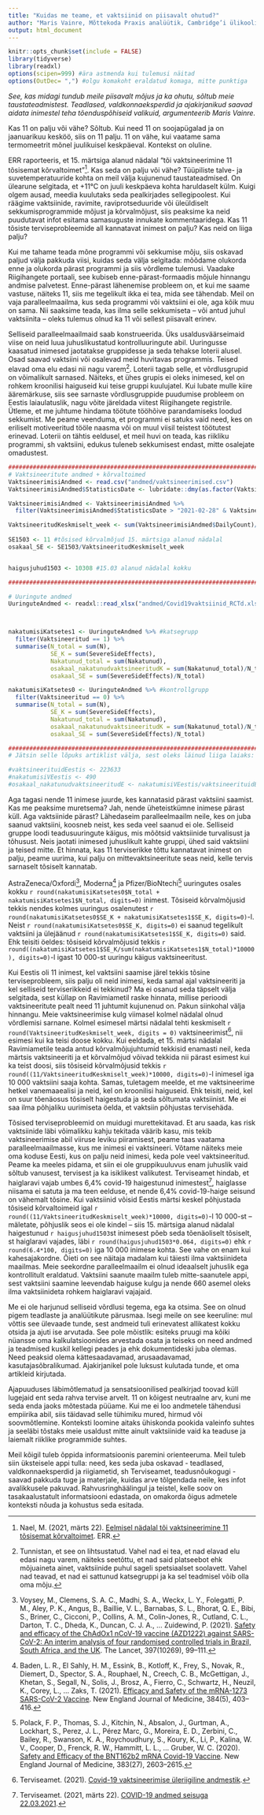 ---
title: "Kuidas me teame, et vaktsiinid on piisavalt ohutud?"
author: "Maris Vainre, Mõttekoda Praxis analüütik, Cambridge’i ülikooli doktorant"
output: html_document
---

```{r setup, include=FALSE}
knitr::opts_chunk$set(include = FALSE)
library(tidyverse)
library(readxl)
options(scipen=999) #ära astmenda kui tulemusi näitad
options(OutDec= ",") #olgu komakoht eraldatud komaga, mitte punktiga
```

*See, kas midagi tundub meile piisavalt mõjus ja ka ohutu, sõltub meie taustateadmistest. Teadlased, valdkonnaeksperdid ja ajakirjanikud saavad aidata inimestel teha tõenduspõhiseid valikuid, argumenteerib Maris Vainre.*

Kas 11 on palju või vähe? Sõltub. Kui need 11 on soojapügalad ja on jaanuarikuu kesköö, siis on 11 palju. 11 on vähe, kui vaatame sama termomeetrit mõnel juulikuisel keskpäeval. Kontekst on oluline.

ERR raporteeris, et 15. märtsiga alanud nädalal “tõi vaktsineerimine 11 tõsisemat kõrvaltoimet”[^1]. Kas seda on palju või vähe? Tüüpiliste talve- ja suvetemperatuuride kohta on meil välja kujunenud taustateadmised. On ülearune selgitada, et +11°C on juuli keskpäeva kohta haruldaselt külm. Kuigi olgem ausad, meedia kuulutaks seda pealkirjades sellegipoolest. Kui räägime vaktsiinide, ravimite, raviprotseduuride või üleüldiselt sekkumisprogrammide mõjust ja kõrvalmõjust, siis peaksime ka neid puudutavat infot esitama samasuguste innukate kommentaaridega. Kas 11 tõsiste terviseprobleemide all kannatavat inimest on palju? Kas neid on liiga palju? 

Kui me tahame teada mõne programmi või sekkumise mõju, siis oskavad paljud välja pakkuda viisi, kuidas seda välja selgitada: mõõdame olukorda enne ja olukorda pärast programmi ja siis võrdleme tulemusi. Vaadake Riigihangete portaali, see kubiseb enne-pärast-formaadis mõjule hinnangu andmise palvetest. Enne-pärast lähenemise probleem on, et kui me saame vastuse, näiteks 11, siis me tegelikult ikka ei tea, mida see tähendab. Meil on vaja paralleelmaailma, kus seda programmi või vaktsiini ei ole, aga kõik muu on sama. Nii saaksime teada, kas ilma selle sekkumiseta -- või antud juhul vaktsiinita -- oleks tulemus olnud ka 11 või sellest piisavalt erinev.

Selliseid paralleelmaailmaid saab konstrueerida. Üks usaldusväärseimaid viise on neid luua juhuslikustatud kontrolluuringute abil. Uuringusse kaasatud inimesed jaotatakse gruppidesse ja seda tehakse loterii alusel. Osad saavad vaktsiini või osalevad meid huvitavas programmis. Teised elavad oma elu edasi nii nagu varem[^3]. Loterii tagab selle, et võrdlusgrupid on võimalikult sarnased. Näiteks, et ühes grupis ei oleks inimesed, kel on rohkem kroonilisi haiguseid kui teise gruppi kuulujatel. Kui lubate mulle kiire ääremärkuse, siis see sarnaste võrdlusgruppide puudumise probleem on Eestis laiaulatuslik, nagu võite järeldada viitest Riigihangete registrile. Ütleme, et me juhtume hindama töötute tööhõive parandamiseks loodud sekkumist. Me peame veenduma, et programmi ei satuks vaid need, kes on eriliselt motiveeritud tööle naasma või on muul viisil teistest töötutest erinevad. Loterii on tähtis eeldusel, et meil huvi on teada, kas riikliku programmi, sh vaktsiini, edukus tuleneb sekkumisest endast, mitte osalejate omadustest.

```{r arvutused, include=FALSE}
#########################################################################
# Vaktsineeritute andmed + kõrvaltoimed
VaktsineerimisiAndmed <- read.csv("andmed/vaktsineerimised.csv")
VaktsineerimisiAndmed$StatisticsDate <- lubridate::dmy(as.factor(VaktsineerimisiAndmed$ï..StatisticsDate))

VaktsineerimisiAndmed <- VaktsineerimisiAndmed %>%
  filter(VaktsineerimisiAndmed$StatisticsDate > "2021-02-28" & VaktsineerimisiAndmed$StatisticsDate < "2021-03-23")

VaktsineeritudKeskmiselt_week <- sum(VaktsineerimisiAndmed$DailyCount)/3 #keskmine vaktsineerimiste arv kolme nädala kohta märtsis
  
SE1503 <- 11 #tõsised kõrvalmõjud 15. märtsiga alanud nädalal
osakaal_SE <- SE1503/VaktsineeritudKeskmiselt_week 


haigusjuhud1503 <- 10308 #15.03 alanud nädalal kokku

#########################################################################

# Uuringute andmed
UuringuteAndmed <- readxl::read_xlsx("andmed/Covid19vaktsiinid_RCTd.xlsx") #korjasin käsitsi artiklitest kokku



nakatumisiKatsetes1 <- UuringuteAndmed %>% #katsegrupp
  filter(Vaktsineeritud == 1) %>%
  summarise(N_total = sum(N),
            SE_K = sum(SevereSideEffects),
            Nakatunud_total = sum(Nakatunud),
            osakaal_nakatunudvaktsineeritudK = sum(Nakatunud_total)/N_total,
            osakaal_SE = sum(SevereSideEffects)/N_total)

nakatumisiKatsetes0 <- UuringuteAndmed %>% #kontrollgrupp
  filter(Vaktsineeritud == 0) %>%
  summarise(N_total = sum(N),
            SE_K = sum(SevereSideEffects),
            Nakatunud_total = sum(Nakatunud),
            osakaal_nakatunudvaktsineeritudK = sum(Nakatunud_total)/N_total,
            osakaal_SE = sum(SevereSideEffects)/N_total)

#########################################################################
# Jätsin selle lõpuks artiklist välja, sest oleks läinud liiga laiaks:

#vaktsineerituidEestis <- 223633
#nakatumisiVEestis <- 490
#osakaal_nakatunudvaktsineeritudE <- nakatumisiVEestis/vaktsineerituidEestis #0.002 ehk 0.2%

```

Aga tagasi nende 11 inimese juurde, kes kannatasid pärast vaktsiini saamist. Kas me peaksime muretsema? Jah, nende üheteistkümne inimese pärast küll. Aga vaktsiinide pärast? Lähedaseim paralleelmaailm neile, kes on juba saanud vaktsiini, koosneb neist, kes seda veel saanud ei ole. Selliseid gruppe loodi teadusuuringute käigus, mis mõõtsid vaktsiinide turvalisust ja tõhusust. Neis jaotati inimesed juhuslikult kahte gruppi, ühed said vaktsiini ja teised mitte. Et hinnata, kas 11 terviserikke tõttu kannatavat inimest on palju, peame uurima, kui palju on mittevaktsineeritute seas neid, kelle tervis sarnaselt tõsiselt kannatab.

AstraZeneca/Oxfordi[^4], Moderna[^5] ja Pfizer/BioNtechi[^6] uuringutes osales kokku `r round(nakatumisiKatsetes0$N_total + nakatumisiKatsetes1$N_total, digits=0)` inimest. Tõsiseid kõrvalmõjusid tekkis nendes kolmes uuringus osalenutest `r round(nakatumisiKatsetes0$SE_K + nakatumisiKatsetes1$SE_K, digits=0)`-l. Neist `r round(nakatumisiKatsetes0$SE_K, digits=0)` ei saanud tegelikult vaktsiini ja ülejäänud `r round(nakatumisiKatsetes1$SE_K, digits=0)` said. Ehk teisiti öeldes: tõsiseid kõrvalmõjusid tekkis `r round((nakatumisiKatsetes1$SE_K/sum(nakatumisiKatsetes1$N_total)*10000), digits=0)`-l igast 10 000-st uuringu käigus vaktsineeritust. 

Kui Eestis oli 11 inimest, kel vaktsiini saamise järel tekkis tõsine terviseprobleem, siis palju oli neid inimesi, keda samal ajal vaktsineeriti ja kel selliseid terviserikkeid ei tekkinud? Ma ei osanud seda täpselt välja selgitada, sest küllap on Ravimiametil raske hinnata, millise perioodi vaktsineeritute pealt need 11 juhtumit kujunenud on. Pakun siinkohal välja hinnangu. Meie vaktsineerimise kulg viimasel kolmel nädalal olnud võrdlemisi sarnane. Kolmel esimesel märtsi nädalal tehti keskmiselt `r round(VaktsineeritudKeskmiselt_week, digits = 0)` vaktsineerimist[^7], nii esimesi kui ka teisi doose kokku. Kui eeldada, et 15. märtsi nädalal Ravimiametile teada antud kõrvalmõjujuhtumid tekkisid enamasti neil, keda märtsis vaktsineeriti ja et kõrvalmõjud võivad tekkida nii pärast esimest kui ka teist doosi, siis tõsiseid kõrvalmõjusid tekkis `r round((11/VaktsineeritudKeskmiselt_week)*10000, digits=0)`-l inimesel iga 10 000 vaktsiini saaja kohta. Samas, tuletagem meelde, et me vaktsineerime hetkel vanemaaealisi ja neid, kel on kroonilisi haiguseid. Ehk teisiti, neid, kel on suur tõenäosus tõsiselt haigestuda ja seda sõltumata vaktsiinist. Me ei saa ilma põhjaliku uurimiseta öelda, et vaktsiin põhjustas tervisehäda.

Tõsised terviseprobleemid on muidugi murettekitavad. Et aru saada, kas risk vaktsiinide läbi võimalikku kahju tekitada väärib kasu, mis tekib vaktsineerimise abil viiruse leviku piiramisest, peame taas vaatama paralleelmaailmasse, kus me inimesi ei vaktsineeri. Võtame näiteks meie oma koduse Eesti, kus on palju neid inimesi, keda pole veel vaktsineeritud. Peame ka meeles pidama, et siin ei ole gruppikuuluvus enam juhuslik vaid sõltub  vanusest, tervisest ja ka isiklikest valikutest. Terviseamet hindab, et haiglaravi vajab umbes 6,4% covid-19 haigestunud inimestest[^2], haiglasse niisama ei satuta ja ma teen eelduse, et nende 6,4% covid-19-haige seisund on vähemalt tõsine. Kui vaktsiinid võisid Eestis märtsi keskel põhjustada tõsiseid kõrvaltoimeid igal `r round((11/VaktsineeritudKeskmiselt_week)*10000, digits=0)`-l 10 000-st -- mäletate, põhjuslik seos ei ole kindel -- siis 15. märtsiga alanud nädalal haigestunud `r haigusjuhud1503`st inimesest põeb seda tõenäoliselt tõsiselt, st haiglaravi vajades, läbi `r round(haigusjuhud1503*0.064, digits=0)` ehk `r round(6.4*100, digits=0)` iga 10 000 inimese kohta. See vahe on enam kui kahesajakordne. Õieti on see näitaja madalam kui täiesti ilma vaktsiinideta maailmas. Meie seekordne paralleelmaailm ei olnud ideaalselt juhuslik ega kontrollitult eraldatud. Vaktsiini saanute maailm tuleb mitte-saanutele appi, sest vaktsiini saamine leevendab haiguse kulgu ja nende 660 asemel oleks ilma vaktsiinideta rohkem haiglaravi vajajaid.

Me ei ole harjunud selliseid võrdlusi tegema, ega ka otsima. See on olnud pigem teadlaste ja analüütikute pärusmaa. Isegi meile on see keeruline: mul võttis see ülevaade tunde, sest andmeid tuli erinevatest allikatest kokku otsida ja ajuti ise arvutada. See pole mõistlik: esiteks pruugi ma kõiki nüansse oma kalkulatsioonides arvestada osata ja teiseks on need andmed ja teadmised kuskil kellegi peades ja ehk dokumentideski juba olemas. Need peaksid olema kättesaadavamad, arusaadavamad, kasutajasõbralikumad. Ajakirjanikel pole luksust kulutada tunde, et oma artikleid kirjutada. 

Ajapuuduses läbimõtlematud ja sensatsioonilised pealkirjad toovad küll lugejaid ent seda rahva tervise arvelt. 11 on kõigest neutraalne arv, kuni me seda enda jaoks mõtestada püüame. Kui me ei loo andmetele tähendusi empiirika abil, siis täidavad selle tühimiku mured, hirmud või soovmõtlemine. Konteksti loomine aitaks ühiskonda pookida valeinfo suhtes ja seeläbi tõstaks meie usaldust mitte ainult vaktsiinide vaid ka teaduse ja laiemalt riiklike programmide suhtes.

Meil kõigil tuleb õppida informatsioonis paremini orienteeruma. Meil tuleb siin üksteisele appi tulla: need, kes seda juba oskavad - teadlased, valdkonnaeksperdid ja riigiametid, sh Terviseamet, teadusnõukogugi - saavad pakkuda tuge ja materjale, kuidas arve tõlgendada neile, kes infot avalikkusele pakuvad. Rahvusringhäälingul ja teistel, kelle soov on tasakaalustatult informatsiooni edastada, on omakorda õigus admetele konteksti nõuda ja kohustus seda esitada.


[^1]: Nael, M. (2021, märts 22). [Eelmisel nädalal tõi vaktsineerimine 11 tõsisemat kõrvaltoimet](https://www.err.ee/1608151147/eelmisel-nadalal-toi-vaktsineerimine-11-tosisemat-korvaltoimet). ERR. 
[^2]: Terviseamet. (2021, märts 22). [COVID-19 andmed seisuga 22.03.2021](https://www.terviseamet.ee/sites/default/files/Nakkushaigused/COVID-19/ulevaade_22.03.2021.pdf). 
[^3]: Tunnistan, et see on lihtsustatud. Vahel nad ei tea, et nad elavad elu edasi nagu varem, näiteks seetõttu, et nad said platseebot ehk mõjuaineta ainet, vaktsiinide puhul sageli spetsiaalset soolavett. Vahel nad teavad, et nad ei sattunud katsegruppi ja ka sel teadmisel võib olla oma mõju.
[^4]: Voysey, M., Clemens, S. A. C., Madhi, S. A., Weckx, L. Y., Folegatti, P. M., Aley, P. K., Angus, B., Baillie, V. L., Barnabas, S. L., Bhorat, Q. E., Bibi, S., Briner, C., Cicconi, P., Collins, A. M., Colin-Jones, R., Cutland, C. L., Darton, T. C., Dheda, K., Duncan, C. J. A., … Zuidewind, P. (2021). [Safety and efficacy of the ChAdOx1 nCoV-19 vaccine (AZD1222) against SARS-CoV-2: An interim analysis of four randomised controlled trials in Brazil, South Africa, and the UK](https://doi.org/10.1016/S0140-6736(20)32661-1). The Lancet, 397(10269), 99–111. 
[^5]: Baden, L. R., El Sahly, H. M., Essink, B., Kotloff, K., Frey, S., Novak, R., Diemert, D., Spector, S. A., Rouphael, N., Creech, C. B., McGettigan, J., Khetan, S., Segall, N., Solis, J., Brosz, A., Fierro, C., Schwartz, H., Neuzil, K., Corey, L., … Zaks, T. (2021). [Efficacy and Safety of the mRNA-1273 SARS-CoV-2 Vaccine](https://doi.org/10.1056/NEJMoa2035389). New England Journal of Medicine, 384(5), 403–416. 
[^6]: Polack, F. P., Thomas, S. J., Kitchin, N., Absalon, J., Gurtman, A., Lockhart, S., Perez, J. L., Pérez Marc, G., Moreira, E. D., Zerbini, C., Bailey, R., Swanson, K. A., Roychoudhury, S., Koury, K., Li, P., Kalina, W. V., Cooper, D., Frenck, R. W., Hammitt, L. L., … Gruber, W. C. (2020). [Safety and Efficacy of the BNT162b2 mRNA Covid-19 Vaccine](https://doi.org/10.1056/NEJMoa2034577). New England Journal of Medicine, 383(27), 2603–2615. 
[^7]: Terviseamet. (2021). [Covid-19 vaktsineerimise üleriigiline andmestik](https://www.terviseamet.ee/et/koroonaviirus/avaandmed). 
